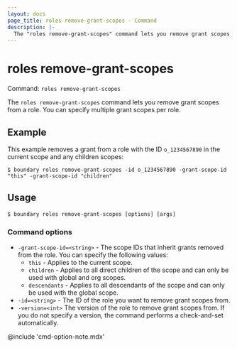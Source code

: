```yaml
---
layout: docs
page_title: roles remove-grant-scopes - Command
description: |-
  The "roles remove-grant-scopes" command lets you remove grant scopes from a role.
---
```


# roles remove-grant-scopes

Command: `roles remove-grant-scopes`

The `roles remove-grant-scopes` command lets you remove grant scopes from a role.
You can specify multiple grant scopes per role.

## Example

This example removes a grant from a role with the ID `o_1234567890` in the current scope and any children scopes:

```shell-session
$ boundary roles remove-grant-scopes -id o_1234567890 -grant-scope-id "this" -grant-scope-id "children"
```


## Usage

<CodeBlockConfig hideClipboard>

```shell-session
$ boundary roles remove-grant-scopes [options] [args]
```

</CodeBlockConfig>

### Command options

- `-grant-scope-id=<string>` - The scope IDs that inherit grants removed from the role.
You can specify the following values:
  - `this` - Applies to the current scope.
  - `children` - Applies to all direct children of the scope and can only be used with global and org scopes.
  - `descendants` - Applies to all descendants of the scope and can only be used with the global scope.
- `-id=<string>` - The ID of the role you want to remove grant scopes from.
- `-version=<int>` The version of the role to remove grant scopes from.
If you do not specify a version, the command performs a check-and-set automatically.

@include 'cmd-option-note.mdx'